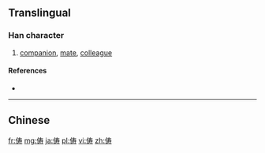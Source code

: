 {{also|儔}}
==Translingual==

===Han character===
{{Han char|rn=9|rad=人|as=07|sn=9|four=|canj=人手大戈 (OQKI)|ids=⿰[[亻]][[寿]]}}

# [[companion]], [[mate]], [[colleague]]

====References====
* {{Han ref|kx=0106.041|hdz=10156.090|uh=4FE6|ud=20454}}

----

==Chinese==
{{zh-see|儔}}

[[fr:俦]]
[[mg:俦]]
[[ja:俦]]
[[pl:俦]]
[[vi:俦]]
[[zh:俦]]